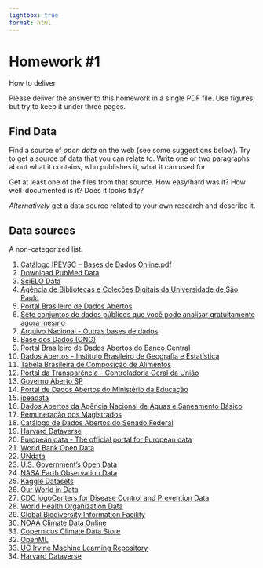 ```yaml
---
lightbox: true
format: html
---
```


# Homework #1 

::: info-block
<div class="title">How to deliver</div>
Please deliver the answer to this homework in a single PDF file. Use figures, but try to keep it under three pages. 
:::

## Find Data

Find a source of _open data_ on the web (see some suggestions below). Try to get a source of data that you can relate to.
Write one or two paragraphs about what it contains, who publishes it, what it can used for. 

Get at least one of the files from that source. How easy/hard was it? How well-documented is it? Does it looks tidy?

_Alternatively_ get a data source related to your own research and describe it. 



## Data sources

A non-categorized list.

1. [Catálogo IPEVSC – Bases de Dados Online.pdf](https://institutowerner.org.br/4187-2/) 
1. [Download PubMed Data](https://pubmed.ncbi.nlm.nih.gov/download/) 
1. [SciELO Data](https://data.scielo.org/dataverse/scielodata) 
1. [Agência de Bibliotecas e Coleções Digitais da Universidade de São Paulo](https://www.abcd.usp.br/bases-dados/) 
1. [Portal Brasileiro de Dados Abertos](https://dados.gov.br/home)
1. [Sete conjuntos de dados públicos que você pode analisar gratuitamente agora mesmo](https://www.tableau.com/pt-br/learn/articles/free-public-data-sets) 
1. [Arquivo Nacional - Outras bases de dados](https://www.gov.br/arquivonacional/pt-br/servicos/bases-de-dados/bases) 
1. [Base dos Dados (ONG)](https://basedosdados.org/) 
1. [Portal Brasileiro de Dados Abertos do Banco Central](https://dadosabertos.bcb.gov.br/) 
1. [Dados Abertos - Instituto Brasileiro de Geografia e Estatística](https://dados.gov.br/dados/organizacoes/visualizar/instituto-brasileiro-de-geografia-e-estatistica-ibge) 
1. [Tabela Brasileira de Composição de Alimentos](https://www.tbca.net.br/) 
1. [Portal da Transparência - Controladoria Geral da União](https://portaldatransparencia.gov.br/download-de-dados)
1. [Governo Aberto SP](https://www.governoaberto.sp.gov.br/)
1. [Portal de Dados Abertos do Ministério da Educação](https://dadosabertos.mec.gov.br/) 
1. [ipeadata](http://www.ipeadata.gov.br/Default.aspx) 
1. [Dados Abertos da Agência Nacional de Águas e Saneamento Básico](https://dadosabertos.ana.gov.br/)
1. [Remuneração dos Magistrados](https://www.cnj.jus.br/transparencia-cnj/remuneracao-dos-magistrados/)
1. [Catálogo de Dados Abertos do Senado Federal](https://www12.senado.leg.br/dados-abertos/dados-abertos/catalogo-de-dados-abertos)
1. [Harvard Dataverse](https://dataverse.harvard.edu/)
1. [European data - The official portal for European data](https://data.europa.eu/en)
1. [World Bank Open Data](https://data.worldbank.org/)
1. [UNdata](https://data.un.org/)
1. [U.S. Government's Open Data](https://data.gov/)
1. [NASA Earth Observation Data](https://www.earthdata.nasa.gov/)
1. [Kaggle Datasets](https://www.kaggle.com/datasets)
1. [Our World in Data](https://ourworldindata.org/)
1. [CDC logoCenters for Disease Control and Prevention Data](https://data.cdc.gov/)
1. [World Health Organization Data](https://www.who.int/data/gho)
1. [Global Biodiversity Information Facility](https://www.gbif.org/)
1. [NOAA Climate Data Online](https://www.ncei.noaa.gov/cdo-web/)
1. [Copernicus Climate Data Store](https://cds.climate.copernicus.eu/)
1. [OpenML](https://www.openml.org/)
1. [UC Irvine Machine Learning Repository](https://archive.ics.uci.edu/)
1. [Harvard Dataverse](https://dataverse.harvard.edu/)
